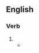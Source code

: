 ==English==

===Verb===
{{head|en|verb form}}

# {{present participle of|buttle|lang=en|nocat=1}}
#* {{quote-book
|lang=en
|year=1960
|author={{w|P. G. Wodehouse}}
|title={{w|Jeeves in the Offing}}
|section=chapter IV
|passage=What is Pop Glossop doing here as the butler? [...] Are you asking me to believe that Sir Roderick Glossop got up one morning, gazed at himself in the mirror, thought he was looking a little pale and said to himself, "I need a change. I think I'll try being a butler for awhile"? [...] One sees now why Glossop is at Brinkley Court. What one doesn't see is why one finds him '''buttling'''.}}